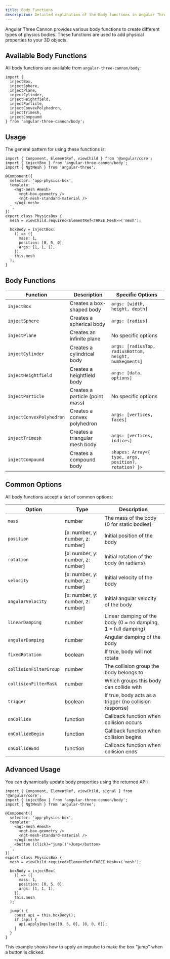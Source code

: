 ```yaml
---
title: Body Functions
description: Detailed explanation of the Body functions in Angular Three Cannon
---
```


Angular Three Cannon provides various body functions to create different types of physics bodies. These functions are used to add physical properties to your 3D objects.

## Available Body Functions

All body functions are available from `angular-three-cannon/body`:

```angular-ts
import {
  injectBox,
  injectSphere,
  injectPlane,
  injectCylinder,
  injectHeightfield,
  injectParticle,
  injectConvexPolyhedron,
  injectTrimesh,
  injectCompound
} from 'angular-three-cannon/body';
```

## Usage

The general pattern for using these functions is:

```angular-ts
import { Component, ElementRef, viewChild } from '@angular/core';
import { injectBox } from 'angular-three-cannon/body';
import { NgtMesh } from 'angular-three';

@Component({
  selector: 'app-physics-box',
  template: `
    <ngt-mesh #mesh>
      <ngt-box-geometry />
      <ngt-mesh-standard-material />
    </ngt-mesh>
  `,
})
export class PhysicsBox {
  mesh = viewChild.required<ElementRef<THREE.Mesh>>('mesh');

  boxBody = injectBox(
    () => ({
      mass: 1,
      position: [0, 5, 0],
      args: [1, 1, 1],
    }),
    this.mesh
  );
}
```

## Body Functions

| Function                 | Description                     | Specific Options                                       |
| ------------------------ | ------------------------------- | ------------------------------------------------------ |
| `injectBox`              | Creates a box-shaped body       | `args: [width, height, depth]`                         |
| `injectSphere`           | Creates a spherical body        | `args: [radius]`                                       |
| `injectPlane`            | Creates an infinite plane       | No specific options                                    |
| `injectCylinder`         | Creates a cylindrical body      | `args: [radiusTop, radiusBottom, height, numSegments]` |
| `injectHeightfield`      | Creates a heightfield body      | `args: [data, options]`                                |
| `injectParticle`         | Creates a particle (point mass) | No specific options                                    |
| `injectConvexPolyhedron` | Creates a convex polyhedron     | `args: [vertices, faces]`                              |
| `injectTrimesh`          | Creates a triangular mesh body  | `args: [vertices, indices]`                            |
| `injectCompound`         | Creates a compound body         | `shapes: Array<{ type, args, position?, rotation? }>`  |

## Common Options

All body functions accept a set of common options:

| Option                 | Type                              | Description                                                   |
| ---------------------- | --------------------------------- | ------------------------------------------------------------- |
| `mass`                 | number                            | The mass of the body (0 for static bodies)                    |
| `position`             | [x: number, y: number, z: number] | Initial position of the body                                  |
| `rotation`             | [x: number, y: number, z: number] | Initial rotation of the body (in radians)                     |
| `velocity`             | [x: number, y: number, z: number] | Initial velocity of the body                                  |
| `angularVelocity`      | [x: number, y: number, z: number] | Initial angular velocity of the body                          |
| `linearDamping`        | number                            | Linear damping of the body (0 = no damping, 1 = full damping) |
| `angularDamping`       | number                            | Angular damping of the body                                   |
| `fixedRotation`        | boolean                           | If true, body will not rotate                                 |
| `collisionFilterGroup` | number                            | The collision group the body belongs to                       |
| `collisionFilterMask`  | number                            | Which groups this body can collide with                       |
| `trigger`              | boolean                           | If true, body acts as a trigger (no collision response)       |
| `onCollide`            | function                          | Callback function when collision occurs                       |
| `onCollideBegin`       | function                          | Callback function when collision begins                       |
| `onCollideEnd`         | function                          | Callback function when collision ends                         |

## Advanced Usage

You can dynamically update body properties using the returned API:

```angular-ts
import { Component, ElementRef, viewChild, signal } from '@angular/core';
import { injectBox } from 'angular-three-cannon/body';
import { NgtMesh } from 'angular-three';

@Component({
  selector: 'app-physics-box',
  template: `
    <ngt-mesh #mesh>
      <ngt-box-geometry />
      <ngt-mesh-standard-material />
    </ngt-mesh>
    <button (click)="jump()">Jump</button>
  `,
})
export class PhysicsBox {
  mesh = viewChild.required<ElementRef<THREE.Mesh>>('mesh');

  boxBody = injectBox(
    () => ({
      mass: 1,
      position: [0, 5, 0],
      args: [1, 1, 1],
    }),
    this.mesh
  );

  jump() {
    const api = this.boxBody();
    if (api) {
      api.applyImpulse([0, 5, 0], [0, 0, 0]);
    }
  }
}
```

This example shows how to apply an impulse to make the box "jump" when a button is clicked.
